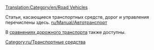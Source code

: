 [[Translation:Category/en/Road Vehicles]]

Статьи, касающиеся транспортных средств, дорог и управления  перечислены здесь.
[[ru/Manual/Автотранспорт]]

В [[ru/Manual/Base Set/Road Vehicles/Сравнение дорожного транспорта|cравнениях дорожного транспорта]] также доступны.

[[Category:ru/Транспортные средства]]